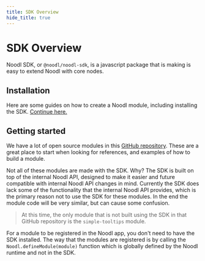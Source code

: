 ```yaml
---
title: SDK Overview
hide_title: true
---
```


# SDK Overview

Noodl SDK, or `@noodl/noodl-sdk`, is a javascript package that is making is easy to extend Noodl with core nodes.

## Installation

Here are some guides on how to create a Noodl module, including installing the SDK.
[Continue here.](/javascript/extending/overview)

## Getting started

We have a lot of open source modules in this [GitHub repository](https://github.com/noodlapp/modules).
These are a great place to start when looking for references, and examples of how to build a module.

Not all of these modules are made with the SDK. Why?
The SDK is built on top of the internal Noodl API, designed to make it easier and future compatible with internal Noodl API changes in mind.
Currently the SDK does lack some of the functionality that the internal Noodl API provides, which is the primary reason not to use the SDK for these modules.
In the end the module code will be very similar, but can cause some confusion.

> At this time, the only module that is not built using the SDK in that GitHub repository is the `simple-tooltips` module.

For a module to be registered in the Noodl app, you don't need to have the SDK installed.
The way that the modules are registered is by calling the `Noodl.defineModule(module)` function which is globally defined by the Noodl runtime and not in the SDK.
